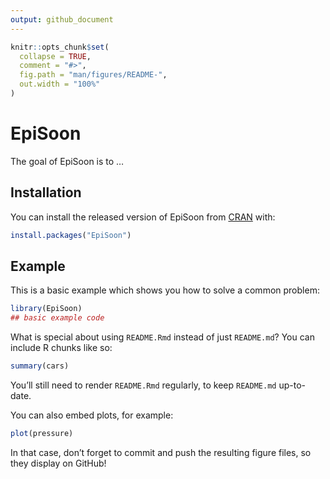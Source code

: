 ```yaml
---
output: github_document
---
```


<!-- README.md is generated from README.Rmd. Please edit that file -->

```r
knitr::opts_chunk$set(
  collapse = TRUE,
  comment = "#>",
  fig.path = "man/figures/README-",
  out.width = "100%"
)
```

# EpiSoon

<!-- badges: start -->
<!-- badges: end -->

The goal of EpiSoon is to ...

## Installation

You can install the released version of EpiSoon from [CRAN](https://CRAN.R-project.org) with:

``` r
install.packages("EpiSoon")
```

## Example

This is a basic example which shows you how to solve a common problem:

```r
library(EpiSoon)
## basic example code
```

What is special about using `README.Rmd` instead of just `README.md`? You can include R chunks like so:

```r
summary(cars)
```

You'll still need to render `README.Rmd` regularly, to keep `README.md` up-to-date.

You can also embed plots, for example:

```r
plot(pressure)
```

In that case, don't forget to commit and push the resulting figure files, so they display on GitHub!
